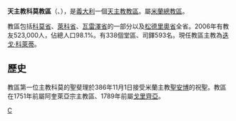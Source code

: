 {{Infobox Roman Catholic diocese
|name= 科莫
|jurisdiction=教區
|latin = Dioecesis Comensis
|image =Como Dom.jpg
|caption = 聖母升天主教座堂
|location = [[義大利|義大利]]
|territory = [[科莫省|科莫省]]、[[萊科省|萊科省]]、<br>[[瓦雷澤省|瓦雷澤省]]、[[松德里奧省|松德里奧省]]
|population = 523,000
|rite = [[罗马礼|罗马礼]]
|patron =[[聖亞本狄|聖亞本狄]]
|province = 米蘭
|established =386年
|cathedral = [[聖母升天主教座堂_(科莫)|聖母升天主教座堂]]
|co-cathedral =
|leadership = 主教
|website = [http://www.diocesidicomo.it/ 官方網頁]
|pope = 
|patriarch= 
|metropolitan = 
|ordinary =迭戈·科萊蒂
|coadjutor archbishop =
|coadjutor bishop =
|auxiliary =
|emeritus =
}}

'''天主教科莫教區'''（{{lang-la|Dioecesis Comensis}}、{{lang-it|Diocesi di Como}}），是[[義大利|義大利]]一個[[天主教|天主教]][[教區|教區]]。屬[[天主教米蘭總教區|米蘭總教區]]。

教區包括[[科莫省|科莫省]]、[[萊科省|萊科省]]、[[瓦雷澤省|瓦雷澤省]]的一部分以及[[松德里奧省|松德里奧省]]全省。2006年有教友523,000人，佔總人口98.1%。有338個堂區、司鐸593名。現任教區主教為[[迭戈·科萊蒂|迭戈·科萊蒂]]。
==歷史==
教區第一位主教科莫的聖斐理於386年11月1日接受米蘭主教[[聖安博|聖安博]]的祝聖。教區在1751年前屬阿奎萊亞宗主教區、1789年前屬[[天主教戈里齊亞總教區|戈里齊亞]]。

[[Category:義大利天主教教區|C]]
{{意大利天主教教區}}